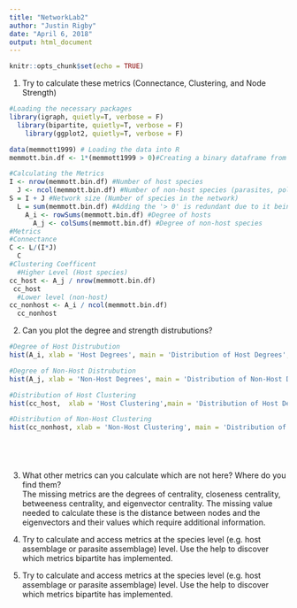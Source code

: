 ```yaml
---
title: "NetworkLab2"
author: "Justin Rigby"
date: "April 6, 2018"
output: html_document
---
```


```r
knitr::opts_chunk$set(echo = TRUE)
```

1. Try to calculate these metrics (Connectance, Clustering, and Node Strength)

```r
#Loading the necessary packages
library(igraph, quietly=T, verbose = F)
  library(bipartite, quietly=T, verbose = F)
    library(ggplot2, quietly=T, verbose = F)

data(memmott1999) # Loading the data into R
memmott.bin.df <- 1*(memmott1999 > 0)#Creating a binary dataframe from the existing emperical data (1* is to stop NAs)

#Calculating the Metrics
I <- nrow(memmott.bin.df) #Number of host species
  J <- ncol(memmott.bin.df) #Number of non-host species (parasites, pollinators, ect)
S = I + J #Network size (Number of species in the network)
  L = sum(memmott.bin.df) #Adding the '> 0' is redundant due to it being binary
    A_i <- rowSums(memmott.bin.df) #Degree of hosts
      A_j <- colSums(memmott.bin.df) #Degree of non-host species
#Metrics
#Connectance
C <- L/(I*J)
  C 
#Clustering Coefficent
  #Higher Level (Host species)
cc_host <- A_j / nrow(memmott.bin.df)
 cc_host
  #Lower level (non-host)
cc_nonhost <- A_i / ncol(memmott.bin.df)
  cc_nonhost
```
  
2. Can you plot the degree and strength distrubutions?  
```r

#Degree of Host Distrubution
hist(A_i, xlab = 'Host Degrees', main = 'Distribution of Host Degrees', breaks = 20, col = 'black')

#Degree of Non-Host Distrubution
hist(A_j, xlab = 'Non-Host Degrees', main = 'Distribution of Non-Host Degrees', breaks = 20, col = 'black')

#Distribution of Host Clustering
hist(cc_host,  xlab = 'Host Clustering',main = 'Distribution of Host Degrees', breaks = 20, col = 'black')

#Distribution of Non-Host Clustering
hist(cc_nonhost, xlab = 'Non-Host Clustering', main = 'Distribution of Host Degrees', breaks = 20, col = 'black')






```

3. What other metrics can you calculate which are not here? Where do you find them?  
The missing metrics are the degrees of centrality, closeness centrality, betweeness centrality, and eigenvector centrality. The missing value needed to calculate these is the distance between nodes and the eigenvectors and their values which require additional information.  
  
  
4. Try to calculate and access metrics at the species level (e.g. host assemblage or parasite assemblage) level. Use the help to discover which metrics bipartite has implemented.

5. Try to calculate and access metrics at the species level (e.g. host assemblage or parasite assemblage) level. Use the help to discover which metrics bipartite has implemented.
















